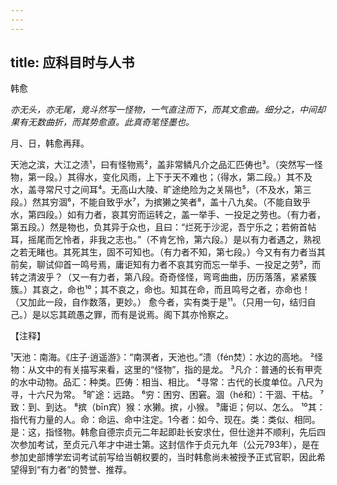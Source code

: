 ```yaml
---
---
---
```

title: 应科目时与人书
---



韩愈

*亦无头，亦无尾，竞斗然写一怪物，一气直注而下，而其文愈曲。细分之，中间却果有无数曲折，而其势愈直。此真奇笔怪墨也。*

月、日，韩愈再拜。

天池之滨，大江之渍¹，曰有怪物焉²，盖非常鳞凡介之品汇匹俦也³。（突然写一怪物，第一段。）其得水，变化风雨，上下于天不难也；（得水，第二段。）其不及水，盖寻常尺寸之间耳⁴。无高山大陵、旷途绝险为之关隔也⁵，（不及水，第三段。）然其穷涸⁶，不能自致乎水⁷，为摈獭之笑者⁸，盖十八九矣。（不能自致乎水，第四段。）如有力者，哀其穷而运转之，盖一举手、一投足之劳也。（有力者，第五段。）然是物也，负其异于众也，且曰：“烂死于沙泥，吾宁乐之；若俯首帖耳，摇尾而乞怜者，非我之志也。”（不肯乞怜，第六段。）是以有力者遇之，熟视之若无睹也。其死其生，固不可知也。（有力者不知，第七段。）今又有有力者当其前矣，聊试仰首一鸣号焉，庸讵知有力者不哀其穷而忘一举手、一投足之劳⁹，而转之清波乎？（又一有力者，第八段。奇奇怪怪，弯弯曲曲，历历落落，紧紧簇簇。）其哀之，命也¹⁰；其不哀之，命也。知其在命，而且鸣号之者，亦命也！（又加此一段，自作数落，更妙。）
愈今者，实有类于是¹¹。（只用一句，结归自己。）是以忘其疏愚之罪，而有是说焉。阁下其亦怜察之。

【注释】

¹天池：南海。《庄子·逍遥游》：“南溟者，天池也。”溃（fén焚）：水边的高地。
²怪物：从文中的有关描写来看，这里的“怪物”，指的是龙。
³凡介：普通的长有甲壳的水中动物。品汇：种类。匹俦：相当、相比。
⁴寻常：古代的长度单位。八尺为寻，十六尺为常。
⁵旷途：远路。
⁶穷：困穷、困窘。涸（hé和）：干涸、干枯。
⁷致：到、到达。
⁸摈（bīn宾）猴：水獭。摈，小猴。
⁹庸讵；何以、怎么。
¹⁰其：指代有力量的人。命：命运、命中注定。1今者：如今、现在。类：类似、相同。是：这，指怪物。韩愈自德宗贞元二年起即赴长安求仕，但仕途并不顺利，先后四次参加考试，至贞元八年才中进士第。这封信作于贞元九年（公元793年），是在参加史部博学宏词考试前写给当朝权要的，当时韩愈尚未被授予正式官职，因此希望得到“有力者”的赞誉、推荐。